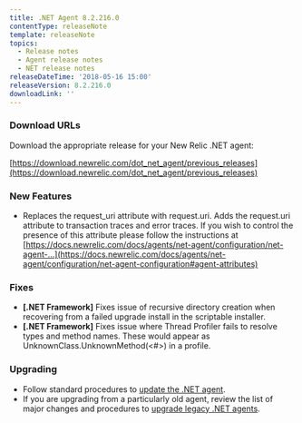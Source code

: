 ```yaml
---
title: .NET Agent 8.2.216.0
contentType: releaseNote
template: releaseNote
topics:
  - Release notes
  - Agent release notes
  - NET release notes
releaseDateTime: '2018-05-16 15:00'
releaseVersion: 8.2.216.0
downloadLink: ''
---
```


### Download URLs

Download the appropriate release for your New Relic .NET agent:

[https://download.newrelic.com/dot_net_agent/previous_releases](https://download.newrelic.com/dot_net_agent/previous_releases)

### New Features

* Replaces the request_uri attribute with request.uri. Adds the request.uri attribute to transaction traces and error traces. If you wish to control the presence of this attribute please follow the instructions at [https://docs.newrelic.com/docs/agents/net-agent/configuration/net-agent-...](https://docs.newrelic.com/docs/agents/net-agent/configuration/net-agent-configuration#agent-attributes)

### Fixes

* **\[.NET Framework]** Fixes issue of recursive directory creation when recovering from a failed upgrade install in the scriptable installer.
* **\[.NET Framework]** Fixes issue where Thread Profiler fails to resolve types and method names. These would appear as UnknownClass.UnknownMethod(&lt;#>) in a profile.

### Upgrading

* Follow standard procedures to [update the .NET agent](/docs/agents/net-agent/installation-configuration/update-net-agent).
* If you are upgrading from a particularly old agent, review the list of major changes and procedures to [upgrade legacy .NET agents](/docs/agents/net-agent/troubleshooting/upgrade-legacy-net-agents).
